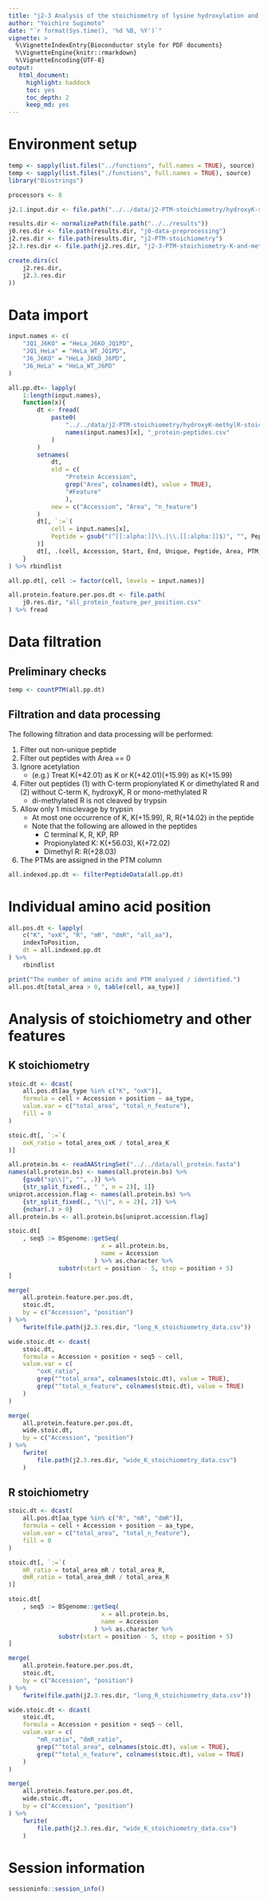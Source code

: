 ```yaml
---
title: "j2-3 Analysis of the stoichiometry of lysine hydroxylation and arginine methylation"
author: "Yoichiro Sugimoto"
date: "`r format(Sys.time(), '%d %B, %Y')`"
vignette: >
  %\VignetteIndexEntry{Bioconductor style for PDF documents}
  %\VignetteEngine{knitr::rmarkdown}
  %\VignetteEncoding{UTF-8}
output:
   html_document:
     highlight: haddock
     toc: yes
     toc_depth: 2
     keep_md: yes
---
```



# Environment setup


```r

temp <- sapply(list.files("../functions", full.names = TRUE), source)
temp <- sapply(list.files("./functions", full.names = TRUE), source)
library("Biostrings")

processors <- 8

j2.1.input.dir <- file.path("../../data/j2-PTM-stoichiometry/hydroxyK-stoichiometry")

results.dir <- normalizePath(file.path("../../results"))
j0.res.dir <- file.path(results.dir, "j0-data-preprocessing")
j2.res.dir <- file.path(results.dir, "j2-PTM-stoichiometry")
j2.3.res.dir <- file.path(j2.res.dir, "j2-3-PTM-stoichiometry-K-and-methyl-R")

create.dirs(c(
    j2.res.dir,
    j2.3.res.dir
))

```


# Data import


```r

input.names <- c(
    "JQ1_J6KO" = "HeLa_J6KO_JQ1PD",
    "JQ1_HeLa" = "HeLa_WT_JQ1PD",
    "J6_J6KO" = "HeLa_J6KO_J6PD",
    "J6_HeLa" = "HeLa_WT_J6PD"
)

all.pp.dt<- lapply(
    1:length(input.names),
    function(x){
        dt <- fread(
            paste0(
                "../../data/j2-PTM-stoichiometry/hydroxyK-methylR-stoichiometry/MethylR_",
                names(input.names)[x], "_protein-peptides.csv"
            )
        )
        setnames(
            dt,
            old = c(
                "Protein Accession",
                grep("Area", colnames(dt), value = TRUE),
                "#Feature"
                ),
            new = c("Accession", "Area", "n_feature")
        )
        dt[, `:=`(
            cell = input.names[x],
            Peptide = gsub("(^[[:alpha:]]\\.|\\.[[:alpha:]]$)", "", Peptide)
        )]
        dt[, .(cell, Accession, Start, End, Unique, Peptide, Area, PTM, n_feature)]
    }
) %>% rbindlist

all.pp.dt[, cell := factor(cell, levels = input.names)]

all.protein.feature.per.pos.dt <- file.path(
    j0.res.dir, "all_protein_feature_per_position.csv"
) %>% fread

```


# Data filtration

## Preliminary checks

```r

temp <- countPTM(all.pp.dt)

```

## Filtration and data processing

The following filtration and data processing will be performed:

1. Filter out non-unique peptide
2. Filter out peptides with Area == 0
3. Ignore acetylation
   - (e.g.) Treat K(+42.01) as K or K(+42.01)(+15.99) as K(+15.99)
4. Filter out peptides (1) with C-term propionylated K or dimethylated R and (2) without C-term K, hydroxyK, R or mono-methylated R
   - di-methylated R is not cleaved by trypsin 
5. Allow only 1 misclevage by trypsin 
   - At most one occurrence of K, K(+15.99), R, R(+14.02) in the peptide
   - Note that the following are allowed in the peptides
	 - C terminal K, R, KP, RP
	 - Propionylated K: K(+56.03), K(+72.02)
	 - Dimethyl R: R(+28.03)
6. The PTMs are assigned in the PTM column

```r

all.indexed.pp.dt <- filterPeptideData(all.pp.dt)

```

# Individual amino acid position


```r

all.pos.dt <- lapply(
    c("K", "oxK", "R", "mR", "dmR", "all_aa"),
    indexToPosition,
    dt = all.indexed.pp.dt
) %>%
    rbindlist

print("The number of amino acids and PTM analysed / identified.")
all.pos.dt[total_area > 0, table(cell, aa_type)]

```



# Analysis of stoichiometry and other features

## K stoichiometry

```r

stoic.dt <- dcast(
    all.pos.dt[aa_type %in% c("K", "oxK")],
    formula = cell + Accession + position ~ aa_type,
    value.var = c("total_area", "total_n_feature"),
    fill = 0
)

stoic.dt[, `:=`(
    oxK_ratio = total_area_oxK / total_area_K
)]

all.protein.bs <- readAAStringSet("../../data/all_protein.fasta")
names(all.protein.bs) <- names(all.protein.bs) %>%
    {gsub("sp\\|", "", .)} %>%
    {str_split_fixed(., " ", n = 2)[, 1]}
uniprot.accession.flag <- names(all.protein.bs) %>%
    {str_split_fixed(., "\\|", n = 2)[, 2]} %>%
    {nchar(.) > 0}
all.protein.bs <- all.protein.bs[uniprot.accession.flag]

stoic.dt[
    , seq5 := BSgenome::getSeq(
                          x = all.protein.bs,
                          name = Accession
                        ) %>% as.character %>%
              substr(start = position - 5, stop = position + 5)
]

merge(
    all.protein.feature.per.pos.dt,
    stoic.dt,
    by = c("Accession", "position")
) %>%
    fwrite(file.path(j2.3.res.dir, "long_K_stoichiometry_data.csv"))

wide.stoic.dt <- dcast(
    stoic.dt,
    formula = Accession + position + seq5 ~ cell,
    value.var = c(
        "oxK_ratio",
        grep("^total_area", colnames(stoic.dt), value = TRUE),
        grep("^total_n_feature", colnames(stoic.dt), value = TRUE)
    )
)

merge(
    all.protein.feature.per.pos.dt,
    wide.stoic.dt,
    by = c("Accession", "position")
) %>%
    fwrite(
        file.path(j2.3.res.dir, "wide_K_stoichiometry_data.csv")
    )

```

## R stoichiometry

```r

stoic.dt <- dcast(
    all.pos.dt[aa_type %in% c("R", "mR", "dmR")],
    formula = cell + Accession + position ~ aa_type,
    value.var = c("total_area", "total_n_feature"),
    fill = 0
)

stoic.dt[, `:=`(
    mR_ratio = total_area_mR / total_area_R,
    dmR_ratio = total_area_dmR / total_area_R
)]

stoic.dt[
    , seq5 := BSgenome::getSeq(
                          x = all.protein.bs,
                          name = Accession
                        ) %>% as.character %>%
              substr(start = position - 5, stop = position + 5)
]

merge(
    all.protein.feature.per.pos.dt,
    stoic.dt,
    by = c("Accession", "position")
) %>%
    fwrite(file.path(j2.3.res.dir, "long_R_stoichiometry_data.csv"))

wide.stoic.dt <- dcast(
    stoic.dt,
    formula = Accession + position + seq5 ~ cell,
    value.var = c(
        "mR_ratio", "dmR_ratio",
        grep("^total_area", colnames(stoic.dt), value = TRUE),
        grep("^total_n_feature", colnames(stoic.dt), value = TRUE)
    )
)

merge(
    all.protein.feature.per.pos.dt,
    wide.stoic.dt,
    by = c("Accession", "position")
) %>%
    fwrite(
        file.path(j2.3.res.dir, "wide_K_stoichiometry_data.csv")
    )

```


# Session information


```r

sessioninfo::session_info()


```
